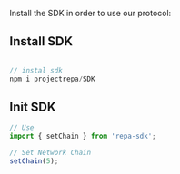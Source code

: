Install the SDK in order to use our protocol:

## Install SDK

```jsx

// instal sdk
npm i projectrepa/SDK

```

## Init SDK

```jsx
// Use
import { setChain } from 'repa-sdk';

// Set Network Chain
setChain(5);
```
